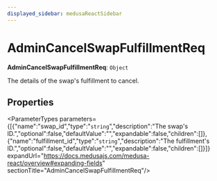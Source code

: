 ```yaml
---
displayed_sidebar: medusaReactSidebar
---
```



# AdminCancelSwapFulfillmentReq

 **AdminCancelSwapFulfillmentReq**: `Object`

The details of the swap's fulfillment to cancel.

## Properties

<ParameterTypes parameters={[{"name":"swap_id","type":"`string`","description":"The swap's ID.","optional":false,"defaultValue":"","expandable":false,"children":[]},{"name":"fulfillment_id","type":"`string`","description":"The fulfillment's ID.","optional":false,"defaultValue":"","expandable":false,"children":[]}]} expandUrl="https://docs.medusajs.com/medusa-react/overview#expanding-fields" sectionTitle="AdminCancelSwapFulfillmentReq"/>
